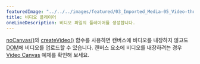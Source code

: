 ---
featuredImage: "../../../images/featured/03_Imported_Media-05_Video-thumbnail.png"
title: 비디오 플레이어
oneLineDescription: 비디오 파일의 플레이어를 생성합니다.
---

<a href="https://p5js.org/reference/p5/noCanvas" target="_blank">noCanvas()</a>와 
<a href="https://p5js.org/reference/p5/createVideo" target="_blank">createVideo()</a> 함수를 사용하면 캔버스에 비디오를 내장하지 않고도 
<a href="https://developer.mozilla.org/en-US/docs/Glossary/DOM" target="_blank">DOM</a>에 비디오를 업로드할 수 있습니다. 캔버스 요소에 비디오를 내장하려는 경우
<a href="https://p5js.org/examples/imported-media-video-canvas/" target="_blank">Video Canvas</a> 예제를 확인해 보세요.
